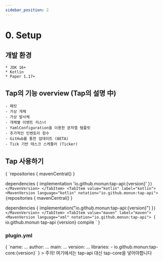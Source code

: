 ```yaml
---
sidebar_position: 2
---
```


# 0. Setup


## 개발 환경
    * JDK 16+
    * Kotlin
    * Paper 1.17+

## Tap의 기능 overview (Tap의 설명 中)
    - 패킷
    - 가상 개체
    - 가상 발사체
    - 개체별 이벤트 리스너
    - YamlConfiguration을 이용한 문자열 템플릿
    - 추가적인 인벤토리 함수
    - GitHub를 통한 업데이트 (BETA)
    - Tick 기반 태스크 스케쥴러 (Ticker)

## Tap 사용하기

<Tabs>
  <TabItem value="groovy" label="groovy" default>
    <MavenVersion language="groovy" notation="io.github.monun:tap-api">
    {
`repositories {
    mavenCentral()
}
    
dependencies {
    implementation 'io.github.monun:tap-api:{version}'
}`
    }
    </MavenVersion>
  </TabItem>
  <TabItem value="kotlin" label="kotlin">
    <MavenVersion language="kotlin" notation="io.github.monun:tap-api">
    {
`repositories {
    mavenCentral()
}
 
dependencies {
    implementation("io.github.monun:tap-api:{version}")
}`
    }
    </MavenVersion>
  </TabItem>
  <TabItem value="maven" label="maven">
    <MavenVersion language="xml" notation="io.github.monun:tap-api">
    {
`<dependency>
    <groupId>io.github.monun</groupId>
    <artifactId>tap-api</artifactId>
    <version>{version}</version>
    <scope>compile</scope>
</dependency>`
    }
    </MavenVersion>
  </TabItem>
</Tabs>

### plugin.yml
<MavenVersion language="yaml" notation="io.github.monun:tap-core">
    {
`name: ...
author: ...
main: ...
version: ...
libraries:
    - io.github.monun:tap-core:{version}`
    }
</MavenVersion>
> 주의! 여기에서는 tap-api 대신 tap-core을 넣어야합니다

<!--
val heptagram = retrieveUser("Heptagram")
println(heptagram.fans.map { it.blackCowness }.sum())

-------------------------------------------------------
| C͟O͟N͟S͟O͟L͟E͟ | TERMINAL | PROBLEMS |
Exception in thread "main" java.lang.ArithmeticException: integer overflow
-->

